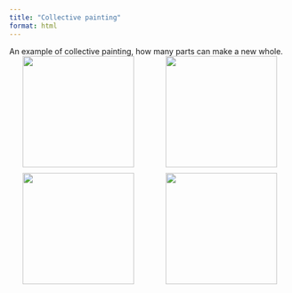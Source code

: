 ```yaml
---
title: "Collective painting"
format: html
---
```





```{=html}
<style>
  .grid-container {
    display: grid;
    grid-template-columns: 1fr 1fr;
    gap: 10px;
    justify-items: center;
  }
  .grid-item {
    text-align: center;
  }
  .caption {
    padding: 5px;
    background-color: #f0f0f0;
    border: 1px solid #ddd;
  }
</style>

An example of collective painting, how many parts can make a new whole.

<div class="grid-container">
  <div class="grid-item">
    <img src="../assets/images/painting_1.jpg" width="200">
  </div>
  <div class="grid-item">
    <img src="../assets/images/painting_2.jpg" width="200">
  </div>
  <div class="grid-item">
    <img src="../assets/images/painting_3.jpg" width="200">
  </div>
  <div class="grid-item">
    <img src="../assets/images/painting_4.jpg" width="200">
  </div>
</div>

```



